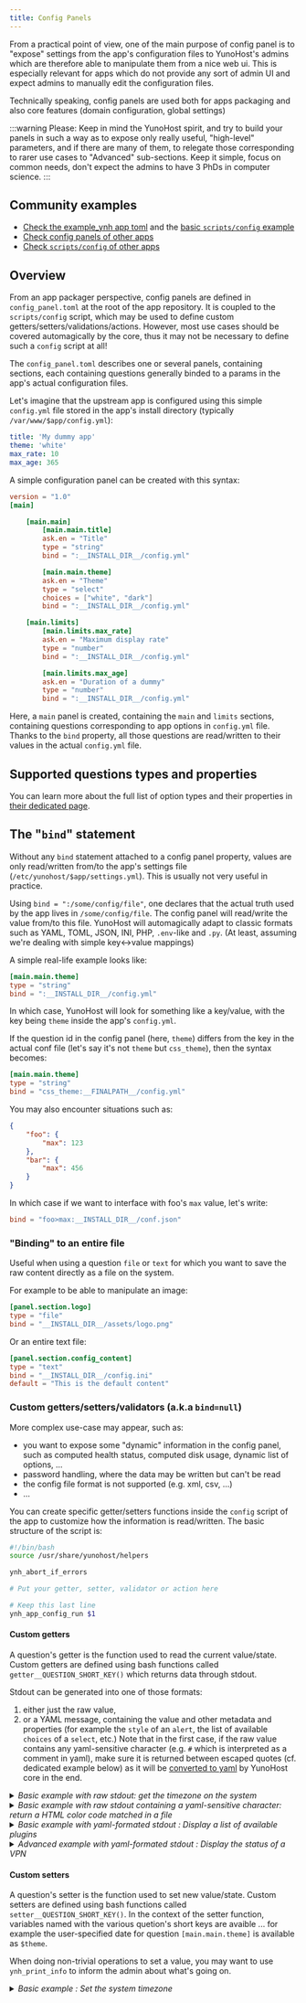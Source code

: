 ```yaml
---
title: Config Panels
---
```


From a practical point of view, one of the main purpose of config panel is to "expose" settings from the app's configuration files to YunoHost's admins which are therefore able to manipulate them from a nice web ui. This is especially relevant for apps which do not provide any sort of admin UI and expect admins to manually edit the configuration files.

Technically speaking, config panels are used both for apps packaging and also core features (domain configuration, global settings)

:::warning
Please: Keep in mind the YunoHost spirit, and try to build your panels in such a way as to expose only really useful, "high-level" parameters, and if there are many of them, to relegate those corresponding to rarer use cases to "Advanced" sub-sections. Keep it simple, focus on common needs, don't expect the admins to have 3 PhDs in computer science.
:::

## Community examples

- [Check the example_ynh app toml](https://github.com/YunoHost/example_ynh/blob/master/config_panel.toml.example) and the [basic `scripts/config` example](https://github.com/YunoHost/example_ynh/blob/master/scripts/config)
- [Check config panels of other apps](https://grep.app/search?q=version&filter[repo.pattern][0]=YunoHost-Apps&filter[lang][0]=TOML)
- [Check `scripts/config` of other apps](https://grep.app/search?q=ynh_app_config_apply&filter[repo.pattern][0]=YunoHost-Apps&filter[lang][0]=Shell)

## Overview

From an app packager perspective, config panels are defined in `config_panel.toml` at the root of the app repository. It is coupled to the `scripts/config` script, which may be used to define custom getters/setters/validations/actions. However, most use cases should be covered automagically by the core, thus it may not be necessary to define such a `config` script at all!

The `config_panel.toml` describes one or several panels, containing sections, each containing questions generally binded to a params in the app's actual configuration files.

Let's imagine that the upstream app is configured using this simple `config.yml` file stored in the app's install directory (typically `/var/www/$app/config.yml`):

```yaml
title: 'My dummy app'
theme: 'white'
max_rate: 10
max_age: 365
```

A simple configuration panel can be created with this syntax:

```toml
version = "1.0"
[main]

    [main.main]
        [main.main.title]
        ask.en = "Title"
        type = "string"
        bind = ":__INSTALL_DIR__/config.yml"

        [main.main.theme]
        ask.en = "Theme"
        type = "select"
        choices = ["white", "dark"]
        bind = ":__INSTALL_DIR__/config.yml"

    [main.limits]
        [main.limits.max_rate]
        ask.en = "Maximum display rate"
        type = "number"
        bind = ":__INSTALL_DIR__/config.yml"

        [main.limits.max_age]
        ask.en = "Duration of a dummy"
        type = "number"
        bind = ":__INSTALL_DIR__/config.yml"
```

Here, a `main` panel is created, containing the `main` and `limits` sections, containing questions corresponding to app options in `config.yml` file. Thanks to the `bind` property, all those questions are read/written to their values in the actual `config.yml` file.

## Supported questions types and properties

You can learn more about the full list of option types and their properties in [their dedicated page](/dev/core/ynh_core/forms).

## The "`bind`" statement

Without any `bind` statement attached to a config panel property, values are only read/written from/to the app's settings file (`/etc/yunohost/$app/settings.yml`). This is usually not very useful in practice.

Using `bind = ":/some/config/file"`, one declares that the actual truth used by the app lives in `/some/config/file`. The config panel will read/write the value from/to this file. YunoHost will automagically adapt to classic formats such as YAML, TOML, JSON, INI, PHP, `.env`-like and `.py`. (At least, assuming we're dealing with simple key\<-\>value mappings)

A simple real-life example looks like:

```toml
[main.main.theme]
type = "string"
bind = ":__INSTALL_DIR__/config.yml"
```

In which case, YunoHost will look for something like a key/value, with the key being `theme` inside the app's `config.yml`.

If the question id in the config panel (here, `theme`) differs from the key in the actual conf file (let's say it's not `theme` but `css_theme`), then the syntax becomes:

```toml
[main.main.theme]
type = "string"
bind = "css_theme:__FINALPATH__/config.yml"
```

You may also encounter situations such as:

```json
{
    "foo": {
        "max": 123
    },
    "bar": {
        "max": 456
    }
}
```

In which case if we want to interface with foo's `max` value, let's write:

```toml
bind = "foo>max:__INSTALL_DIR__/conf.json"
```

### "Binding" to an entire file

Useful when using a question `file` or `text` for which you want to save the raw content directly as a file on the system.

For example to be able to manipulate an image:

```toml
[panel.section.logo]
type = "file"
bind = "__INSTALL_DIR__/assets/logo.png"
```

Or an entire text file:

```toml
[panel.section.config_content]
type = "text"
bind = "__INSTALL_DIR__/config.ini"
default = "This is the default content"
```

### Custom getters/setters/validators (a.k.a `bind=null`)

More complex use-case may appear, such as:

- you want to expose some "dynamic" information in the config panel, such as computed health status, computed disk usage, dynamic list of options, ...
- password handling, where the data may be written but can't be read
- the config file format is not supported (e.g. xml, csv, ...)
- ...

You can create specific getter/setters functions inside the `config` script of the app to customize how the information is read/written. The basic structure of the script is:

```bash
#!/bin/bash
source /usr/share/yunohost/helpers

ynh_abort_if_errors

# Put your getter, setter, validator or action here

# Keep this last line
ynh_app_config_run $1
```

#### Custom getters

A question's getter is the function used to read the current value/state. Custom getters are defined using bash functions called `getter__QUESTION_SHORT_KEY()` which returns data through stdout.

Stdout can be generated into one of those formats:

  1. either just the raw value,
  2. or a YAML message, containing the value and other metadata and properties (for example the `style` of an `alert`, the list of available `choices` of a `select`, etc.)
Note that in the first case, if the raw value contains any yaml-sensitive character (e.g. `#` which is interpreted as a comment in yaml), make sure it is returned between escaped quotes (cf. dedicated example below) as it will be [converted to yaml](https://github.com/YunoHost/issues/issues/2501) by YunoHost core in the end.

<details>
<summary><i>Basic example with raw stdout: get the timezone on the system</i></summary>

`config_panel.toml`

```toml
[main.main.timezone]
ask = "Timezone"
type = "string"
```

`scripts/config`

```bash
get__timezone() {
    echo "$(cat /etc/timezone)"
}
```

</details>

<details>
<summary><i>Basic example with raw stdout containing a yaml-sensitive character: return a HTML color code matched in a file</i></summary>

`config_panel.toml`

```toml
[main.default_colors.background]
ask = "Default background color"
type = "color"
default = "#cccccc"
```

`scripts/config`

```bash
get__background() {
    current_color=$(grep 'id="backgroundColorPicker' "$install_dir/index.html" | grep -oP 'value="\K[^"]*') # e.g. #2B748B
    # explicitely add escaped quotes to protect YAML-sensitive comment char ('#')
    echo "\"$current_color\""
}
```

</details>

<details>
<summary><i>Basic example with yaml-formated stdout : Display a list of available plugins</i></summary>

`config_panel.toml`

```toml
[main.plugins.plugins]
ask = "Plugin to activate"
type = "tags"
choices = []
```

`scripts/config`

```bash
get__plugins() {
    echo "choices: [$(ls $install_dir/plugins/ | tr '\n' ',')]"
}
```

</details>

<details>
<summary><i>Advanced example with yaml-formated stdout : Display the status of a VPN</i></summary>

`config_panel.toml`

```toml
[main.cube.status]
ask = "Custom getter alert"
type = "alert"
style = "info"
bind = "null" # no behaviour on
```

`scripts/config`

```bash
get__status() {
    if [ -f "/sys/class/net/tun0/operstate" ] && [ "$(cat /sys/class/net/tun0/operstate)" == "up" ]
    then
        cat << EOF
style: success
ask:
  en: Your VPN is running :)
EOF
    else
        cat << EOF
style: danger
ask:
  en: Your VPN is down
EOF
    fi
}
```

</details>

#### Custom setters

A question's setter is the function used to set new value/state. Custom setters are defined using bash functions called `setter__QUESTION_SHORT_KEY()`. In the context of the setter function, variables named with the various quetion's short keys are avaible ... for example the user-specified date for question `[main.main.theme]` is available as `$theme`.

When doing non-trivial operations to set a value, you may want to use `ynh_print_info` to inform the admin about what's going on.

<details>
<summary><i>Basic example : Set the system timezone</i></summary>

`config_panel.toml`

```toml
[main.main.timezone]
ask = "Timezone"
type = "string"
```

`scripts/config`

```bash
set__timezone() {
    echo "$timezone" > /etc/timezone
    ynh_print_info "The timezone has been changed to $timezone"
}
```

### "`Bind`" statement with custom setters

You may also want to use custom setters to edit the same file that is bound to some config panel entries via the `bind` statement. This can be useful for instance if a portion of the bound config file is not of the format supported by the `bind` statement and thus need to be edited with a custom setter.
In such cases, bear in mind that when pressing the "Save" button in the config panel, custom setters will be run first, and then the entries with the `bind` property will be saved. Due to this, you will have to run [`ynh_store_file_checksum()`](https://doc.yunohost.org/en/packaging/scripts/helpers_v2.1#backup) in the last setter to be executed before the bind operations start, or the latter [will warn you that the file was changed manually](https://github.com/YunoHost/yunohost/blob/81075f81e9ed527698387d9f23e73eb00dfab54c/helpers/helpers.v2.1.d/config#L96).

<details>
<summary><i>Basic example : a mixed format config file</i></summary>

`__INSTALL_DIR__/js/config.js`

```js
const servers = [];

const customPrefs = {
  "lang": "en",
  "theme": "auto",
  "sortAsc": true,
  "pageSize": 12
}
```

`config_panel.toml`

```toml
[main.server_mode.archives_paths]
ask.en = "Mastodon archive(s) to display"
type = "text"
bind = "null"

[main.default_config.lang]
ask.en = "UI Language"
type = "select"
choices = ["en", "fr", "auto"]
bind = "lang:__INSTALL_DIR__/js/config.js"
```
`scripts/config`

```bash
set__archives_paths() {
    # Convert multiline string into one comma-separated line
    local comma_separated_archives_paths="${archives_paths//[[:space:]]/,}"
    local comma_separated_archives_paths_quoted="\"${archives_paths//[[:space:]]/\",\"}\""

    ynh_replace --match="^const servers.*" --replace="const servers = [$comma_separated_archives_paths_quoted];" --file="$config_file"
    ynh_store_file_checksum "$config_file"
}
```
</details>

## User input validations

You will sometimes need to validate data provided by the user before saving it.

Simple validation can be achieved using a regex pattern:

```toml
pattern.regexp = '^.+@.+$'
pattern.error = 'An email is required for this field'
```

You can also restrict the accepted values using a choices list.

```toml
choices.foo = "Foo (some explanation)"
choices.bar = "Bar (moar explanation)"
choices.loremipsum = "Lorem Ipsum Dolor Sit Amet"
```

Some other type specific argument exist like

| type | validation arguments |
| -----  | --------------------------- |
| `number`, `range` | `min`, `max`, `step` |
| `file` | `accept` |
| `boolean` | `yes` `no` |

See also : custom validators

### Custom validators

In addition to the "simple" validation mechanism (see the 'option' doc), custom validators can be defined in a similar fashion as custom getters/setters:

```bash
validate__login_user() {
    if [[ "${#login_user}" -lt 4 ]]
    then
        echo 'User login is too short, should be at least 4 chars'
    fi
}
```

## `visible` & `enabled` expression evaluation

Sometimes we may want to conditionaly display a message or prompt for a value, for this we have the `visible` prop.
And we may want to allow a user to trigger an action only if some condition are met, for this we have the `enabled` prop.

Expressions are evaluated against a context containing previous values of the current section's options. This quite limited current design exists because on the web-admin or on the CLI we cannot guarantee that a value will be present in the form if the user queried only a single panel/section/option.
In the case of an action, the user will be shown or asked for each of the options of the section in which the button is present.

The expression has to be written in javascript (this has been designed for the web-admin first and is converted to python on the fly on the cli).

Available operators are: `==`, `!=`, `>`, `>=`, `<`, `<=`, `!`, `&&`, `||`, `+`, `-`, `*`, `/`, `%` and `match()`.

### Examples

```toml
# simple "my_option_id" is thruthy/falsy
visible = "my_option_id"
visible = "!my_option_id"
# misc
visible = "my_value >= 10"
visible = "-(my_value + 1) < 0"
visible = "!!my_value || my_other_value"
```

For a more complete set of examples, [check the tests at the end of the file](https://github.com/YunoHost/yunohost/blob/dev/src/tests/test_questions.py).

### match()

For more complex evaluation we can use regex matching.

```toml
[my_string]
default = "Lorem ipsum dolor et si qua met!"

[my_boolean]
type = "boolean"
visible = "my_string && match(my_string, '^Lorem [ia]psumE?')"
```

Match the content of a file.

```toml
[my_file]
type = "file"
accept = ".txt"
bind = "/etc/random/lorem.txt"

[my_boolean]
type = "boolean"
visible = "my_file && match(my_file, '^Lorem [ia]psumE?')"
```

with a file with content like:

```text
Lorem ipsum dolor et si qua met!
```

## Actions

"Actions" correspond to config panel buttons triggering specific pieces of code. For example, one could implement an action to trigger a scan of Nextcloud files, or install a plugin inside an app that does not already provide an interface to do so. In core config panels, buttons are for example used to trigger certificate renewal.

The most basic example looks like this, using `type = 'button'`:

```toml
[panel.section.my_action]
type = "button"
ask = "Run action"
# (NB: no need to set `bind` to "null")
```

And then defining the controller, prefixed by `run__` inside the app's `config` script:

```bash
run__my_action() {
    ynh_print_info "Running 'my_action'..."
}
```

You may build more complex actions, where the actions uses other form inputs:

```toml
[panel.my_action_section]
name = "Action section"
    [panel.my_action_section.my_repo]
    type = "url"
    bind = "null" # this value won't be saved as a setting, it's ephemeral and only relevant for the action
    ask = "gimme a repo link"

    [panel.my_action_section.my_repo_name]
    type = "string"
    bind = "null" # this value won't be saved as a setting, it's ephemeral and only relevant for the action
    ask = "gimme a custom folder name"

    [panel.my_action_section.my_action]
    type = "button"
    ask = "Clone the repo"
    # the button is clickable only once the previous values are provided
    enabled = "my_repo && my_repo_name"
```

```bash
run__my_action() {
    ynh_print_info "Cloning '$my_repo'..."
    cd /tmp
    git clone "$my_repo" "$my_repo_name"
}
```

## Overwrite config panel mechanism

All main configuration helpers are overwritable, example:

```bash
ynh_app_config_apply() {

    # Stop vpn client
    touch /tmp/.ynh-vpnclient-stopped
    systemctl stop ynh-vpnclient

    _ynh_app_config_apply

    # Start vpn client
    systemctl start ynh-vpnclient
    rm -f /tmp/.ynh-vpnclient-stopped

}
```

List of main configuration helpers:

- `ynh_app_config_get`
- `ynh_app_config_show`
- `ynh_app_config_validate`
- `ynh_app_config_apply`
- `ynh_app_config_run`

More info on this can be found by reading [vpnclient_ynh config script](https://github.com/YunoHost-Apps/vpnclient_ynh/blob/master/scripts/config)

## Important technical notes

### Options short keys have to be unique

For performance reasons, questions short keys have to be unique in all the `config_panel.toml` file, not just inside its panel or its section. Hence it's not possible to have:

```toml
[manual.vpn.server_ip]
[advanced.dns.server_ip]
```

In which two questions have "real variable name" `is server_ip` and therefore conflict with each other.

:::warning
Some short keys are forbidden cause it can interfer with config scripts (`old`, `file_hash`, `types`, `binds`, `formats`, `changed`) and you probably should avoid to use common settings name to avoid to bind your question to this settings (e.g. `id`, `install_time`, `mysql_pwd`, `path`, `domain`, `port`, `db_name`, `current_revision`, `admin`)
:::

### `bind` versus app settings

:::warning
IMPORTANT: with the exception of `bind = "null"` options, options ids should almost **always** correspond to an app setting initialized/reused during install/upgrade.
:::

Not doing so may result in inconsistencies between the config panel mechanism and the use of ynh_add_config. See also [the relevant issue](https://github.com/YunoHost/issues/issues/1973).

